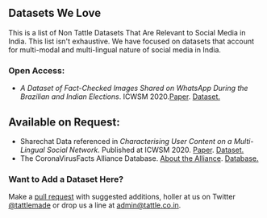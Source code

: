 ## Datasets We Love

This is a list of Non Tattle Datasets That Are Relevant to Social Media in India. 
This list isn't exhaustive. We have focused on datasets that account for multi-modal and multi-lingual nature of social media in India. 


### Open Access:
- *A Dataset of Fact-Checked Images Shared on WhatsApp During the Brazilian and Indian Elections*. ICWSM 2020.[Paper](https://ojs.aaai.org/index.php/ICWSM/article/view/7356). [Dataset.](https://ojs.aaai.org/index.php/ICWSM/article/view/7274)

## Available on Request:
- Sharechat Data referenced in *Characterising User Content on a Multi-Lingual Social Network*. Published at ICWSM 2020. [Paper](https://ojs.aaai.org/index.php/ICWSM/article/view/7274). [Dataset.](https://nms.kcl.ac.uk/netsys/datasets/share-chat/)
- The CoronaVirusFacts Alliance Database. [About the Alliance](https://www.poynter.org/ifcn-covid-19-misinformation/). [Database.](https://www.poynter.org/ifcn-covid-19-misinformation/)

### Want to Add a Dataset Here?
Make a [pull request](https://github.com/tattle-made/website/edit/master/src/pages/datasets-we-love.mdx) with suggested additions, holler at us on Twitter [@tattlemade](https://twitter.com/tattlemade) or drop us a line at admin@tattle.co.in. 



